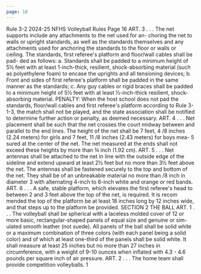 ```yaml
---
page: 18
---
```


Rule 3-2 2024-25 NFHS Volleyball Rules Page 16 ART. 3 . . . The net supports include any attachments to the net used for an- choring the net to walls or upright standards, as well as the standards themselves and any attachments used for anchoring the standards to the floor or walls or ceiling. The standards, first referee's platform and floor/wall cables shall be pad- ded as follows: a. Standards shall be padded to a minimum height of 5½ feet with at least 1-inch-thick, resilient, shock-absorbing material (such as polyethylene foam) to encase the uprights and all tensioning devices; b. Front and sides of first referee's platform shall be padded in the same manner as the standards; c. Any guy cables or rigid braces shall be padded to a minimum height of 5½ feet with at least ½-inch-thick resilient, shock-absorbing material. PENALTY: When the host school does not pad the standards, floor/wall cables and first referee's platform according to Rule 3-1-3, the match shall not be played, and the state association shall be notified to determine further action or penalty, as deemed necessary. ART. 4 . . . Net placement shall be such that the net crosses the court midway between and parallel to the end lines. The height of the net shall be 7 feet, 4 /8 inches (2.24 meters) for girls and 7 feet, 11 /8 inches (2.43 meters) for boys mea- 5 sured at the center of the net. The net measured at the ends shall not exceed these heights by more than ¾ inch (1.92 cm). ART. 5 . . . Net antennas shall be attached to the net in line with the outside edge of the sideline and extend upward at least 2½ feet but no more than 3½ feet above the net. The antennas shall be fastened securely to the top and bottom of the net. They shall be of an unbreakable material no more than /8 inch in diameter 3 with alternating 4-inch to 6-inch white and orange or red bands. ART. 6 . . . A safe, stable platform, which elevates the first referee's head to between 2 and 3 feet above the top of the net, is required. It is recom mended the top of the platform be at least 18 inches long by 12 inches wide, and that steps up to the platform be provided. SECTION 2 THE BALL ART. 1 . . . The volleyball shall be spherical with a laceless molded cover of 12 or more basic, rectangular-shaped panels of equal size and genuine or sim- ulated smooth leather (not suede). All panels of the ball shall be solid white or a maximum combination of three colors (with each panel being a solid color) and of which at least one-third of the panels shall be solid white. It shall measure at least 25 inches but no more than 27 inches in circumference, with a weight of 9-10 ounces when inflated with 4.3 - 4.6 pounds per square inch of air pressure. ART. 2 . . . The home team shall provide competition volleyballs. 1